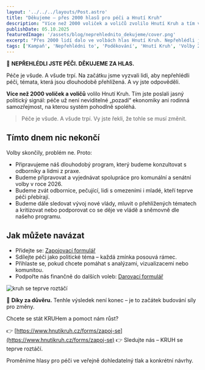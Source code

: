 ```yaml
---
layout: '../../../layouts/Post.astro'
title: "Děkujeme – přes 2000 hlasů pro péči a Hnutí Kruh"
description: "Více než 2000 voliček a voličů zvolilo Hnutí Kruh a tím vyslalo jasný signál: péče už nesmí být přehlížená. Děkujeme – pokračujeme."
publishDate: 05.10.2025
featuredImage: '/assets/blog/neprehlednito_dekujeme/cover.png'
excerpt: "Přes 2000 lidí dalo ve volbách hlas Hnutí Kruh. Nepřehlédli jste péči – proměníme tenhle signál v tlak na změny. Přidejte se."
tags: ['Kampaň', 'Nepřehlédni to', 'Poděkování', 'Hnutí Kruh', 'Volby 2025']
---
```


🩷 **NEPŘEHLÉDLI JSTE PÉČI. DĚKUJEME ZA HLAS.**

Péče je všude. A všude trpí. Na začátku jsme vyzvali lidi, aby nepřehlédli péči, témata, která jsou dlouhodobě přehlížená. A vy jste odpověděli.

**Více než 2000 voliček a voličů** volilo Hnutí Kruh. Tím jste poslali jasný politický signál: péče už není neviditelné „pozadí“ ekonomiky ani rodinná samozřejmost, na kterou systém pohodlně spoléhá.

> Péče je všude. A všude trpí. Vy jste řekli, že tohle se musí změnit.


## Tímto dnem nic nekončí
Volby skončily, problém ne. Proto:
- Připravujeme náš dlouhodobý program, který budeme konzultovat s odborníky a lidmi z praxe.
- Budeme připravovat a vyjednávat spolupráce pro komunální a senátní volby v roce 2026.
- Budeme zvát odbornice, pečující, lidi s omezeními i mladé, kteří teprve péči přebírají.
- Budeme dále sledovat vývoj nové vlády, mluvit o přehlížených tématech a kritizovat nebo podporovat co se děje ve vládě a sněmovně dle našeho programu.

## Jak můžete navázat
- Přidejte se: [Zapojovací formulář](https://www.hnutikruh.cz/forms/zapoj-se)
- Sdílejte péči jako politické téma – každá zmínka posouvá rámec.
- Přihlaste se, pokud chcete pomáhat s analýzami, vizualizacemi nebo komunitou.
- Podpořte nás finančně do dalších voleb: [Darovací formulář](http://localhost:4321/forms/daruj)

![kruh se teprve roztáčí](/assets/blog/neprehlednito_dekujeme/cover_2.png)

🩷 **Díky za důvěru.** Tenhle výsledek není konec – je to začátek budování síly pro změny.

Chcete se stát KRUHem a pomoct nám růst?

👉 [https://www.hnutikruh.cz/forms/zapoj-se](https://www.hnutikruh.cz/forms/zapoj-se)
👉 Sledujte nás – KRUH se teprve roztáčí.

Proměníme hlasy pro péči ve veřejně dohledatelný tlak a konkrétní návrhy.